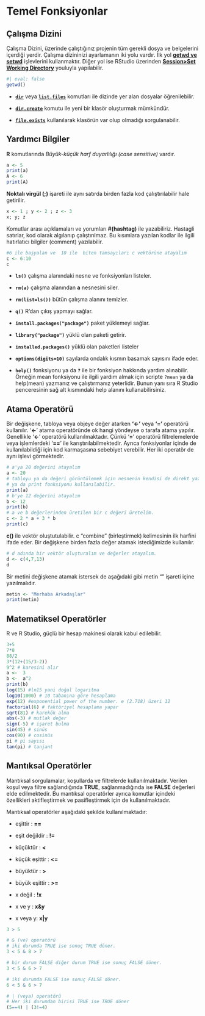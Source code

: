 # Temel Fonksiyonlar

## Çalışma Dizini

Çalışma Dizini, üzerinde çalıştığınız projenin tüm gerekli dosya ve belgelerini içerdiği yerdir. Çalışma dizininizi ayarlamanın iki yolu vardır. İlk yol [**getwd ve setwd**]{.underline} işlevlerini kullanmaktır. Diğer yol ise RStudio üzerinden [**Session\>Set Working Directory**]{.underline} youluyla yapılabilir.

```r
#| eval: false
getwd()
```

-   [**`dir`**]{.underline} veya [**`list.files`**]{.underline} komutları ile dizinde yer alan dosyalar öğrenilebilir.

-   [**`dir.create`**]{.underline} komutu ile yeni bir klasör oluşturmak mümkündür.

-   [**`file.exists`**]{.underline} kullanılarak klasörün var olup olmadığı sorgulanabilir.

## Yardımcı Bilgiler

**R** komutlarında *Büyük-küçük harf duyarlılığı (case sensitive)* vardır.

```r
a <- 5  
print(a)  
A <- 6  
print(A) 
```

**Noktalı virgül (;)** işareti ile aynı satırda birden fazla kod çalıştırılabilir hale getirilir.

```r
x <- 1 ; y <- 2 ; z <- 3  
x; y; z
```

Komutlar arası açıklamaları ve yorumları **#(hashtag)** ile yazabiliriz. Hastagli satırlar, kod olarak algılanıp çalıştırılmaz. Bu kısımlara yazılan kodlar ile ilgili hatırlatıcı bilgiler (comment) yazılabilir.

```r
#6 ile başyalan ve  10 ile  biten tamsayıları c vektörüne atayalım  
c <- 6:10 
c
```

-   **`ls()`** çalışma alanındaki nesne ve fonksiyonları listeler.

-   **`rm(a)`** çalışma alanından **a** nesnesini siler.

-   **`rm(list=ls())`** bütün çalışma alanını temizler.

-   **`q()`** R'dan çıkış yapmayı sağlar.

-   **`install.packages("package")`** paket yüklemeyi sağlar.

-   **`library("package")`** yüklü olan paketi getirir.

-   **`installed.packages()`** yüklü olan paketleri listeler

-   **`options(digits=10)`** sayılarda ondalık kısmın basamak sayısını ifade eder.

-   **`help()`** fonksiyonu ya da **`?`** ile bir fonksiyon hakkında yardım alınabilir. Örneğin mean fonksiyonu ile ilgili yardım almak için scripte `?mean` ya da help(mean) yazmanız ve çalıştırmanız yeterlidir. Bunun yanı sıra R Studio penceresinin sağ alt kısmındaki help alanını kullanabilirsiniz.

## Atama Operatörü

Bir değişkene, tabloya veya objeye değer atarken **'\<-'** veya **'='** operatörü kullanılır. '**\<-**' atama operatöründe ok hangi yöndeyse o tarafa atama yapılır. Genellikle '**\<-**' operatörü kullanılmaktadır. Çünkü '**=**' operatörü filtrelemelerde veya işlemlerdeki '**==**' ile karıştırılabilmektedir. Ayrıca fonksiyonlar içinde de kullanılabildiği için kod karmaşasına sebebiyet verebilir. Her iki operatör de aynı işlevi görmektedir.

```r
# a'ya 20 değerini atayalım  
a <- 20    
# tabloyu ya da değeri görüntülemek için nesnenin kendisi de direkt yazılabilir.  
# ya da print fonksiyonu kullanılabilir.   
print(a)    
# b'ye 12 değerini atayalım  
b <- 12  
print(b)   
# a ve b değerlerinden üretilen bir c değeri üretelim.   
c <- 2 * a + 3 * b  
print(c) 
```

**c()** ile vektör oluştutulabilir. c "combine" (birleştirmek) kelimesinin ilk harfini ifade eder. Bir değişkene birden fazla değer atamak istediğimizde kullanılır.

```r
# d adında bir vektör oluşturalım ve değerler atayalım.   
d <- c(4,7,13)  
d 
```

Bir metini değişkene atamak istersek de aşağıdaki gibi metin "" işareti içine yazılmalıdır.

```r
metin <- "Merhaba Arkadaşlar"  
print(metin)
```

## Matematiksel Operatörler

R ve R Studio, güçlü bir hesap makinesi olarak kabul edilebilir.

```r

3+5 
7*8 
88/2 
3*(12+(15/3-2)) 
9^2 # karesini alır 
a <-  3 
b <-  a^2 
print(b) 
log(15) #ln15 yani doğal logaritma 
log10(1000) # 10 tabanına göre hesaplama 
exp(12) #exponential power of the number. e (2.718) üzeri 12 
factorial(6) # faktöriyel hesaplama yapar 
sqrt(81) # karekök alma 
abs(-3) # mutlak değer 
sign(-5) # işaret bulma 
sin(45) # sinüs 
cos(90) # cosinüs 
pi # pi sayısı 
tan(pi) # tanjant

```

## Mantıksal Operatörler

Mantıksal sorgulamalar, koşullarda ve filtrelerde kullanılmaktadır. Verilen koşul veya filtre sağlandığında **TRUE**, sağlanmadığında ise **FALSE** değerleri elde edilmektedir. Bu mantıksal operatörler ayrıca komutlar içindeki özellikleri aktifleştirmek ve pasifleştirmek için de kullanılmaktadır.

Mantıksal operatörler aşağıdaki şekilde kullanılmaktadır:

-   eşittir : **==**

-   eşit değildir : **!=**

-   küçüktür : **\<**

-   küçük eşittir : **\<=**

-   büyüktür : **\>**

-   büyük eşittir : **\>=**

-   x değil : **!x**

-   x ve y : **x&y**

-   x veya y: **x\|y**

```r

3 > 5

# & (ve) operatörü
# iki durumda TRUE ise sonuç TRUE döner.
3 < 5 & 8 > 7

# bir durum FALSE diğer durum TRUE ise sonuç FALSE döner.
3 < 5 & 6 > 7

# iki durumda FALSE ise sonuç FALSE döner.
6 < 5 & 6 > 7

# | (veya) operatörü
# Her iki durumdan birisi TRUE ise TRUE döner
(5==4) | (3!=4)

```
